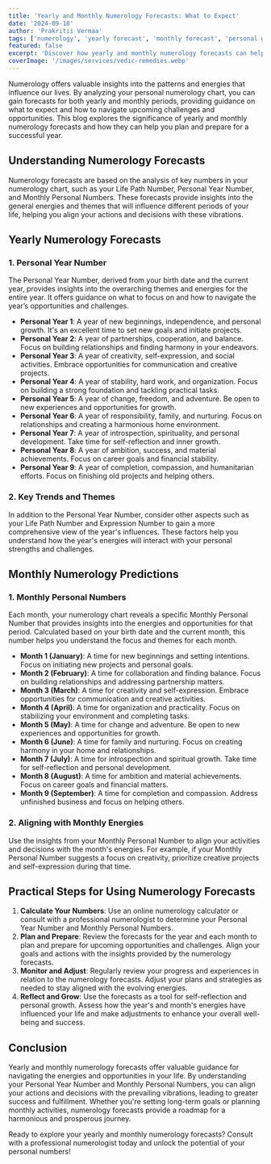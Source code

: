 ---
title: 'Yearly and Monthly Numerology Forecasts: What to Expect'
date: '2024-09-18'
author: 'Prakritii Vermaa'
tags: ['numerology', 'yearly forecast', 'monthly forecast', 'personal growth']
featured: false
excerpt: 'Discover how yearly and monthly numerology forecasts can help you navigate challenges and opportunities by aligning your actions with the prevailing energies.'
coverImage: '/images/services/vedic-remedies.webp'
---

Numerology offers valuable insights into the patterns and energies that influence our lives. By analyzing your personal numerology chart, you can gain forecasts for both yearly and monthly periods, providing guidance on what to expect and how to navigate upcoming challenges and opportunities. This blog explores the significance of yearly and monthly numerology forecasts and how they can help you plan and prepare for a successful year.

## Understanding Numerology Forecasts

Numerology forecasts are based on the analysis of key numbers in your numerology chart, such as your Life Path Number, Personal Year Number, and Monthly Personal Numbers. These forecasts provide insights into the general energies and themes that will influence different periods of your life, helping you align your actions and decisions with these vibrations.

## Yearly Numerology Forecasts

### 1. Personal Year Number

The Personal Year Number, derived from your birth date and the current year, provides insights into the overarching themes and energies for the entire year. It offers guidance on what to focus on and how to navigate the year’s opportunities and challenges.

- **Personal Year 1**: A year of new beginnings, independence, and personal growth. It's an excellent time to set new goals and initiate projects.
- **Personal Year 2**: A year of partnerships, cooperation, and balance. Focus on building relationships and finding harmony in your endeavors.
- **Personal Year 3**: A year of creativity, self-expression, and social activities. Embrace opportunities for communication and creative projects.
- **Personal Year 4**: A year of stability, hard work, and organization. Focus on building a strong foundation and tackling practical tasks.
- **Personal Year 5**: A year of change, freedom, and adventure. Be open to new experiences and opportunities for growth.
- **Personal Year 6**: A year of responsibility, family, and nurturing. Focus on relationships and creating a harmonious home environment.
- **Personal Year 7**: A year of introspection, spirituality, and personal development. Take time for self-reflection and inner growth.
- **Personal Year 8**: A year of ambition, success, and material achievements. Focus on career goals and financial stability.
- **Personal Year 9**: A year of completion, compassion, and humanitarian efforts. Focus on finishing old projects and helping others.

### 2. Key Trends and Themes

In addition to the Personal Year Number, consider other aspects such as your Life Path Number and Expression Number to gain a more comprehensive view of the year's influences. These factors help you understand how the year's energies will interact with your personal strengths and challenges.

## Monthly Numerology Predictions

### 1. Monthly Personal Numbers

Each month, your numerology chart reveals a specific Monthly Personal Number that provides insights into the energies and opportunities for that period. Calculated based on your birth date and the current month, this number helps you understand the focus and themes for each month.

- **Month 1 (January)**: A time for new beginnings and setting intentions. Focus on initiating new projects and personal goals.
- **Month 2 (February)**: A time for collaboration and finding balance. Focus on building relationships and addressing partnership matters.
- **Month 3 (March)**: A time for creativity and self-expression. Embrace opportunities for communication and creative activities.
- **Month 4 (April)**: A time for organization and practicality. Focus on stabilizing your environment and completing tasks.
- **Month 5 (May)**: A time for change and adventure. Be open to new experiences and opportunities for growth.
- **Month 6 (June)**: A time for family and nurturing. Focus on creating harmony in your home and relationships.
- **Month 7 (July)**: A time for introspection and spiritual growth. Take time for self-reflection and personal development.
- **Month 8 (August)**: A time for ambition and material achievements. Focus on career goals and financial matters.
- **Month 9 (September)**: A time for completion and compassion. Address unfinished business and focus on helping others.

### 2. Aligning with Monthly Energies

Use the insights from your Monthly Personal Number to align your activities and decisions with the month's energies. For example, if your Monthly Personal Number suggests a focus on creativity, prioritize creative projects and self-expression during that time.

## Practical Steps for Using Numerology Forecasts

1. **Calculate Your Numbers**: Use an online numerology calculator or consult with a professional numerologist to determine your Personal Year Number and Monthly Personal Numbers.
2. **Plan and Prepare**: Review the forecasts for the year and each month to plan and prepare for upcoming opportunities and challenges. Align your goals and actions with the insights provided by the numerology forecasts.
3. **Monitor and Adjust**: Regularly review your progress and experiences in relation to the numerology forecasts. Adjust your plans and strategies as needed to stay aligned with the evolving energies.
4. **Reflect and Grow**: Use the forecasts as a tool for self-reflection and personal growth. Assess how the year's and month's energies have influenced your life and make adjustments to enhance your overall well-being and success.

## Conclusion

Yearly and monthly numerology forecasts offer valuable guidance for navigating the energies and opportunities in your life. By understanding your Personal Year Number and Monthly Personal Numbers, you can align your actions and decisions with the prevailing vibrations, leading to greater success and fulfillment. Whether you're setting long-term goals or planning monthly activities, numerology forecasts provide a roadmap for a harmonious and prosperous journey.

Ready to explore your yearly and monthly numerology forecasts? Consult with a professional numerologist today and unlock the potential of your personal numbers!

